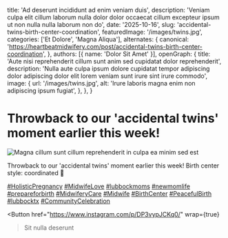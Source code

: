 
  title: 'Ad deserunt incididunt ad enim veniam duis',
  description: 'Veniam culpa elit cillum laborum nulla dolor dolor occaecat cillum excepteur ipsum ut non nulla nulla laborum non do',
  date: '2025-10-16',
  slug: 'accidental-twins-birth-center-coordination',
  featuredImage: '/images/twins.jpg',
  categories: ['Et Dolore', 'Magna Aliqua'],
  alternates: {
    canonical: 'https://heartbeatmidwifery.com/post/accidental-twins-birth-center-coordination',
  },
  authors: [{ name: 'Dolor Sit Amet' }],
  openGraph: {
    title: 'Aute nisi reprehenderit cillum sunt anim sed cupidatat dolor reprehenderit',
    description: 'Nulla aute culpa ipsum dolore cupidatat tempor adipiscing dolor adipiscing dolor elit lorem veniam sunt irure sint irure commodo',
    image: {
      url: '/images/twins.jpg',
      alt: 'Irure laboris magna enim non adipiscing ipsum fugiat',
    },
  },
}

# Throwback to our 'accidental twins' moment earlier this week!

<Image
  src="/images/twins.jpg"
  size="large"
  wrap={true}
  alt="Magna cillum sunt cillum reprehenderit in culpa ea minim sed est"
/>

Throwback to our 'accidental twins' moment earlier this week!
Birth center style: coordinated 🤍

[#HolisticPregnancy](https://www.instagram.com/explore/tags/holisticpregnancy/) [#MidwifeLove](https://www.instagram.com/explore/tags/midwifelove/) [#lubbockmoms](https://www.instagram.com/explore/tags/lubbockmoms/) [#newmomlife](https://www.instagram.com/explore/tags/newmomlife/) [#prepareforbirth](https://www.instagram.com/explore/tags/prepareforbirth/) [#MidwiferyCare](https://www.instagram.com/explore/tags/midwiferycare/) [#Midwife](https://www.instagram.com/explore/tags/midwife/) [#BirthCenter](https://www.instagram.com/explore/tags/birthcenter/) [#PeacefulBirth](https://www.instagram.com/explore/tags/peacefulbirth/) [#lubbocktx](https://www.instagram.com/explore/tags/lubbocktx/) [#CommunityCelebration](https://www.instagram.com/explore/tags/communitycelebration/)

<Button
  href="https://www.instagram.com/p/DP3vypJCKq0/"
  wrap={true}
>Sit nulla deserunt</Button>
